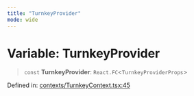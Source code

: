 ```yaml
---
title: "TurnkeyProvider"
mode: wide
---
```

  
# Variable: TurnkeyProvider

> `const` **TurnkeyProvider**: `React.FC`\<`TurnkeyProviderProps`\>

Defined in: [contexts/TurnkeyContext.tsx:45](https://github.com/tkhq/sdk/blob/main/packages/sdk-react/src/contexts/TurnkeyContext.tsx#L45)
